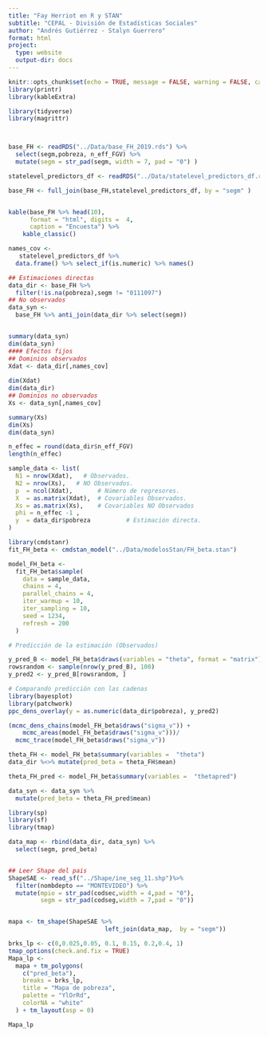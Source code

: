```yaml
---
title: "Fay Herriot en R y STAN"
subtitle: "CEPAL - División de Estadísticas Sociales"
author: "Andrés Gutiérrez - Stalyn Guerrero"
format: html
project:
  type: website
  output-dir: docs
---
```


```r
knitr::opts_chunk$set(echo = TRUE, message = FALSE, warning = FALSE, cache = TRUE)
library(printr)
library(kableExtra)
```

```r
library(tidyverse)
library(magrittr)



base_FH <- readRDS("../Data/base_FH_2019.rds") %>% 
  select(segm,pobreza, n_eff_FGV) %>% 
  mutate(segm = str_pad(segm, width = 7, pad = "0") )

statelevel_predictors_df <- readRDS("../Data/statelevel_predictors_df.rds") 

base_FH <- full_join(base_FH,statelevel_predictors_df, by = "segm" )



```



```r
kable(base_FH %>% head(10),
      format = "html", digits =  4,
      caption = "Encuesta") %>% 
    kable_classic()
```



```r

names_cov <-
   statelevel_predictors_df %>% 
  data.frame() %>% select_if(is.numeric) %>% names()

## Estimaciones directas
data_dir <- base_FH %>%
  filter(!is.na(pobreza),segm != "0111097")
## No observados
data_syn <-
  base_FH %>% anti_join(data_dir %>% select(segm)) 


summary(data_syn)
dim(data_syn)
#### Efectos fijos 
## Dominios observados
Xdat <- data_dir[,names_cov]
  
dim(Xdat)
dim(data_dir)
## Dominios no observados
Xs <- data_syn[,names_cov]

summary(Xs)
dim(Xs)
dim(data_syn)

n_effec = round(data_dir$n_eff_FGV)
length(n_effec)

sample_data <- list(
  N1 = nrow(Xdat),   # Observados.
  N2 = nrow(Xs),   # NO Observados.
  p  = ncol(Xdat),       # Número de regresores.
  X  = as.matrix(Xdat),  # Covariables Observados.
  Xs = as.matrix(Xs),    # Covariables NO Observados
  phi = n_effec -1 ,
  y  = data_dir$pobreza          # Estimación directa. 
)

library(cmdstanr)
fit_FH_beta <- cmdstan_model("../Data/modelosStan/FH_beta.stan")

model_FH_beta <-
  fit_FH_beta$sample(
    data = sample_data,
    chains = 4,
    parallel_chains = 4,
    iter_warmup = 10,
    iter_sampling = 10,
    seed = 1234,
    refresh = 200
  )

# Predicción de la estimación (Observados) 

y_pred_B <- model_FH_beta$draws(variables = "theta", format = "matrix")
rowsrandom <- sample(nrow(y_pred_B), 100)
y_pred2 <- y_pred_B[rowsrandom, ]

# Comparando predicción con las cadenas
library(bayesplot)
library(patchwork)
ppc_dens_overlay(y = as.numeric(data_dir$pobreza), y_pred2) 

(mcmc_dens_chains(model_FH_beta$draws("sigma_v")) +
    mcmc_areas(model_FH_beta$draws("sigma_v")))/ 
  mcmc_trace(model_FH_beta$draws("sigma_v"))

theta_FH <- model_FH_beta$summary(variables =  "theta")
data_dir %<>% mutate(pred_beta = theta_FH$mean)

theta_FH_pred <- model_FH_beta$summary(variables =  "thetapred")

data_syn <- data_syn %>% 
  mutate(pred_beta = theta_FH_pred$mean)


```



```r
library(sp)
library(sf)
library(tmap)

data_map <- rbind(data_dir, data_syn) %>% 
  select(segm, pred_beta) 


## Leer Shape del pais
ShapeSAE <- read_sf("../Shape/ine_seg_11.shp")%>% 
  filter(nombdepto == "MONTEVIDEO") %>% 
  mutate(mpio = str_pad(codsec,width = 4,pad = "0"),
         segm = str_pad(codseg,width = 7,pad = "0"))


mapa <- tm_shape(ShapeSAE %>%
                           left_join(data_map,  by = "segm"))

brks_lp <- c(0,0.025,0.05, 0.1, 0.15, 0.2,0.4, 1)
tmap_options(check.and.fix = TRUE)
Mapa_lp <-
  mapa + tm_polygons(
    c("pred_beta"),
    breaks = brks_lp,
    title = "Mapa de pobreza",
    palette = "YlOrRd",
    colorNA = "white"
  ) + tm_layout(asp = 0)

Mapa_lp

```


